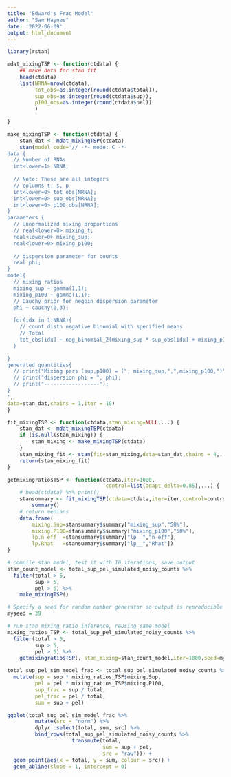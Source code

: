 ```yaml
---
title: "Edward's Frac Model"
author: "Sam Haynes"
date: '2022-06-09'
output: html_document
---
```


```r
library(rstan)
```

```r

mdat_mixingTSP <- function(ctdata) {
    ## make data for stan fit
    head(ctdata)
    list(NRNA=nrow(ctdata),
         tot_obs=as.integer(round(ctdata$total)),
         sup_obs=as.integer(round(ctdata$sup)),
         p100_obs=as.integer(round(ctdata$pel))
         )
    
}

make_mixingTSP <- function(ctdata) {
    stan_dat <- mdat_mixingTSP(ctdata)
    stan(model_code='// -*- mode: C -*-
data {
  // Number of RNAs
  int<lower=1> NRNA;     
  
  // Note: These are all integers
  // columns t, s, p
  int<lower=0> tot_obs[NRNA];
  int<lower=0> sup_obs[NRNA];
  int<lower=0> p100_obs[NRNA];
}
parameters {
  // Unnormalized mixing proportions
  // real<lower=0> mixing_t;
  real<lower=0> mixing_sup;
  real<lower=0> mixing_p100;
  
  // dispersion parameter for counts
  real phi;
}
model{
  // mixing ratios
  mixing_sup ~ gamma(1,1);
  mixing_p100 ~ gamma(1,1);
  // Cauchy prior for negbin dispersion parameter
  phi ~ cauchy(0,3);
  
  for(idx in 1:NRNA){ 
    // count distn negative binomial with specified means
    // Total
    tot_obs[idx] ~ neg_binomial_2(mixing_sup * sup_obs[idx] + mixing_p100 * p100_obs[idx], phi);
  }

}
generated quantities{
  // print("Mixing pars (sup,p100) = (", mixing_sup,",",mixing_p100,")");
  // print("dispersion phi = ", phi);
  // print("------------------");
}
',
data=stan_dat,chains = 1,iter = 10)
}

fit_mixingTSP <- function(ctdata,stan_mixing=NULL,...) {
    stan_dat <- mdat_mixingTSP(ctdata)
    if (is.null(stan_mixing)) {
        stan_mixing <- make_mixingTSP(ctdata)
    }
    stan_mixing_fit <- stan(fit=stan_mixing,data=stan_dat,chains = 4,...)
    return(stan_mixing_fit)
}

getmixingratiosTSP <- function(ctdata,iter=1000,
                                control=list(adapt_delta=0.85),...) {
    # head(ctdata) %>% print()
    stansummary <- fit_mixingTSP(ctdata=ctdata,iter=iter,control=control,...) %>%
        summary()
    # return medians
    data.frame(
        mixing.Sup=stansummary$summary["mixing_sup","50%"],
        mixing.P100=stansummary$summary["mixing_p100","50%"],
        lp.n_eff  =stansummary$summary["lp__","n_eff"],
        lp.Rhat   =stansummary$summary["lp__","Rhat"])
}

```

```r

# compile stan model, test it with 10 iterations, save output
stan_count_model <- total_sup_pel_simulated_noisy_counts %>%
  filter(total > 5,
         sup > 5,
         pel > 5) %>%
    make_mixingTSP()

# Specify a seed for random number generator so output is reproducible
myseed = 39

# run stan mixing ratio inference, reusing same model
mixing_ratios_TSP <- total_sup_pel_simulated_noisy_counts %>%
  filter(total > 5,
         sup > 5,
         pel > 5) %>%
    getmixingratiosTSP(, stan_mixing=stan_count_model,iter=1000,seed=myseed)

```

```r
total_sup_pel_sim_model_frac <- total_sup_pel_simulated_noisy_counts %>%
  mutate(sup = sup * mixing_ratios_TSP$mixing.Sup,
         pel = pel * mixing_ratios_TSP$mixing.P100,
         sup_frac = sup / total,
         pel_frac = pel / total,
         sum = sup + pel)

ggplot(total_sup_pel_sim_model_frac %>%
         mutate(src = "norm") %>%
         dplyr::select(total, sum, src) %>%
         bind_rows(total_sup_pel_simulated_noisy_counts %>%
                     transmute(total,
                               sum = sup + pel,
                               src = "raw"))) +
  geom_point(aes(x = total, y = sum, colour = src)) +
  geom_abline(slope = 1, intercept = 0)

```